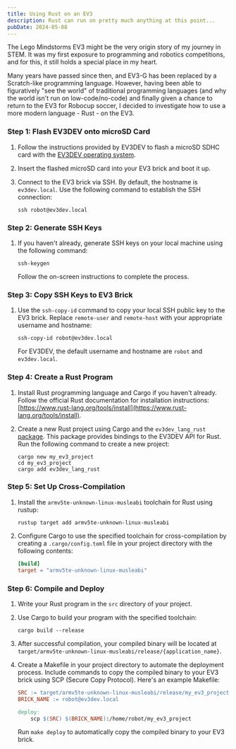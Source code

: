 ```yaml
---
title: Using Rust on an EV3
description: Rust can run on pretty much anything at this point...
pubDate: 2024-05-08
---
```


The Lego Mindstorms EV3 might be the very origin story of my journey in STEM. It was my first exposure to programming and robotics competitions, and for this, it still holds a special place in my heart.

Many years have passed since then, and EV3-G has been replaced by a Scratch-like programming language. However, having been able to figuratively "see the world" of traditional programming languages (and why the world isn't run on low-code/no-code) and finally given a chance to return to the EV3 for Robocup soccer, I decided to investigate how to use a more modern language - Rust - on the EV3.

### Step 1: Flash EV3DEV onto microSD Card

1. Follow the instructions provided by EV3DEV to flash a microSD SDHC card with the [EV3DEV operating system](https://www.ev3dev.org/).
2. Insert the flashed microSD card into your EV3 brick and boot it up.
3. Connect to the EV3 brick via SSH. By default, the hostname is `ev3dev.local`. Use the following command to establish the SSH connection:

   ```
   ssh robot@ev3dev.local
   ```

### Step 2: Generate SSH Keys

1. If you haven't already, generate SSH keys on your local machine using the following command:

   ```
   ssh-keygen
   ```

   Follow the on-screen instructions to complete the process.

### Step 3: Copy SSH Keys to EV3 Brick

1. Use the `ssh-copy-id` command to copy your local SSH public key to the EV3 brick. Replace `remote-user` and `remote-host` with your appropriate username and hostname:

   ```
   ssh-copy-id robot@ev3dev.local
   ```

   For EV3DEV, the default username and hostname are `robot` and `ev3dev.local`.

### Step 4: Create a Rust Program

1. Install Rust programming language and Cargo if you haven't already. Follow the official Rust documentation for installation instructions: [https://www.rust-lang.org/tools/install](https://www.rust-lang.org/tools/install).
2. Create a new Rust project using Cargo and the `ev3dev_lang_rust` [package](https://github.com/pixix4/ev3dev-lang-rust). This package provides bindings to the EV3DEV API for Rust. Run the following command to create a new project:

   ```
   cargo new my_ev3_project
   cd my_ev3_project
   cargo add ev3dev_lang_rust
   ```

### Step 5: Set Up Cross-Compilation

1. Install the `armv5te-unknown-linux-musleabi` toolchain for Rust using rustup:

   ```
   rustup target add armv5te-unknown-linux-musleabi
   ```

2. Configure Cargo to use the specified toolchain for cross-compilation by creating a `.cargo/config.toml` file in your project directory with the following contents:

   ```toml
   [build]
   target = "armv5te-unknown-linux-musleabi"
   ```

### Step 6: Compile and Deploy

1. Write your Rust program in the `src` directory of your project.
2. Use Cargo to build your program with the specified toolchain:

   ```
   cargo build --release
   ```

3. After successful compilation, your compiled binary will be located at `target/armv5te-unknown-linux-musleabi/release/{application_name}`.

4. Create a Makefile in your project directory to automate the deployment process. Include commands to copy the compiled binary to your EV3 brick using SCP (Secure Copy Protocol). Here's an example Makefile:

   ```makefile
   SRC := target/armv5te-unknown-linux-musleabi/release/my_ev3_project
   BRICK_NAME := robot@ev3dev.local

   deploy:
       scp $(SRC) $(BRICK_NAME):/home/robot/my_ev3_project
   ```

   Run `make deploy` to automatically copy the compiled binary to your EV3 brick.
